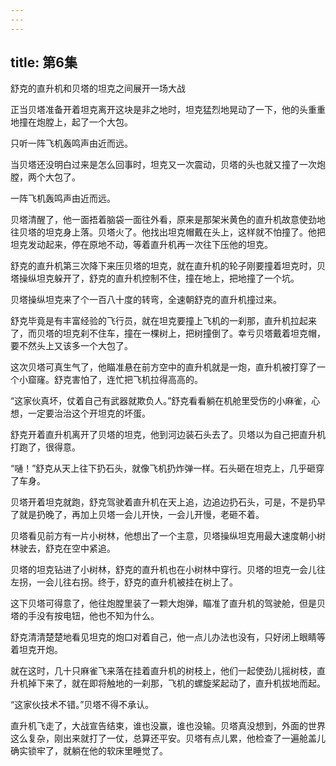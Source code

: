 ```yaml
---
---
---
```

title: 第6集
---




舒克的直升机和贝塔的坦克之间展开一场大战



正当贝塔准备开着坦克离开这块是非之地时，坦克猛烈地晃动了一下，他的头重重地撞在炮膛上，起了一个大包。

只听一阵飞机轰鸣声由近而远。

当贝塔还没明白过来是怎么回事时，坦克又一次震动，贝塔的头也就又撞了一次炮膛，两个大包了。

一阵飞机轰鸣声由近而远。

贝塔清醒了，他一面捂着脑袋一面往外看，原来是那架米黄色的直升机故意使劲地往贝塔的坦克身上落。贝塔火了。他找出坦克帽戴在头上，这样就不怕撞了。他把坦克发动起来，停在原地不动，等着直升机再一次往下压他的坦克。

舒克的直升机第三次降下来压贝塔的坦克，就在直升机的轮子刚要撞着坦克时，贝塔操纵坦克躲开了，舒克的直升机控制不住，撞在地上，把地撞了一个坑。

贝塔操纵坦克来了个一百八十度的转弯，全速朝舒克的直升机撞过来。

舒克毕竟是有丰富经验的飞行员，就在坦克要撞上飞机的一刹那，直升机拉起来了，而贝塔的坦克刹不住车，撞在一棵树上，把树撞倒了。幸亏贝塔戴着坦克帽，要不然头上又该多一个大包了。

这次贝塔可真生气了，他瞄准悬在前方空中的直升机就是一炮，直升机被打穿了一个小窟窿。舒克害怕了，连忙把飞机拉得高高的。

“这家伙真坏，仗着自己有武器就欺负人。”舒克看看躺在机舱里受伤的小麻雀，心想，一定要治治这个开坦克的坏蛋。

舒克开着直升机离开了贝塔的坦克，他到河边装石头去了。贝塔以为自己把直升机打跑了，很得意。

“嗵！”舒克从天上往下扔石头，就像飞机扔炸弹一样。石头砸在坦克上，几乎砸穿了车身。

贝塔开着坦克就跑，舒克驾驶着直升机在天上追，边追边扔石头，可是，不是扔早了就是扔晚了，再加上贝塔一会儿开快，一会儿开慢，老砸不着。

贝塔看见前方有一片小树林，他想出了一个主意，贝塔操纵坦克用最大速度朝小树林驶去，舒克在空中紧追。

贝塔的坦克钻进了小树林，舒克的直升机也在小树林中穿行。贝塔的坦克一会儿往左拐，一会儿往右拐。终于，舒克的直升机被挂在树上了。

这下贝塔可得意了，他往炮膛里装了一颗大炮弹，瞄准了直升机的驾驶舱，但是贝塔的手没有按电钮，他也不知为什么。

舒克清清楚楚地看见坦克的炮口对着自己，他一点儿办法也没有，只好闭上眼睛等着坦克开炮。

就在这时，几十只麻雀飞来落在挂着直升机的树枝上，他们一起使劲儿摇树枝，直升机掉下来了，就在即将触地的一刹那，飞机的螺旋桨起动了，直升机拔地而起。

“这家伙技术不错。”贝塔不得不承认。

直升机飞走了，大战宣告结束，谁也没赢，谁也没输。贝塔真没想到，外面的世界这么复杂，刚出来就打了一仗，总算还平安。贝塔有点儿累，他检查了一遍舱盖儿确实锁牢了，就躺在他的软床里睡觉了。